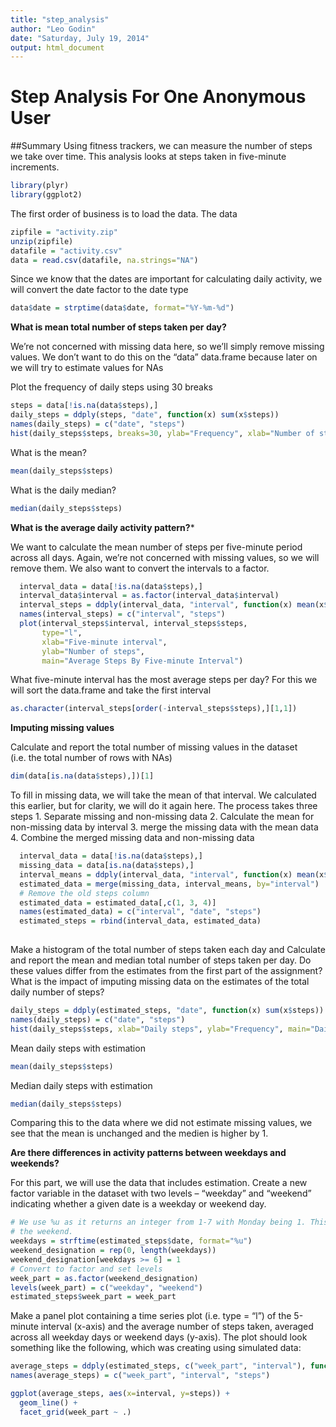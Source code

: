 ```yaml
---
title: "step_analysis"
author: "Leo Godin"
date: "Saturday, July 19, 2014"
output: html_document
---
```


Step Analysis For One Anonymous User
====================================
##Summary
Using fitness trackers, we can measure the number of steps we take over time. This analysis looks at steps taken in five-minute increments. 

```r
library(plyr)
library(ggplot2)
```

The first order of business is to load the data. The data
```r
zipfile = "activity.zip"
unzip(zipfile)
datafile = "activity.csv"
data = read.csv(datafile, na.strings="NA")
```

Since we know that the dates are important for calculating daily activity, we will convert the date factor to the date type
```r
data$date = strptime(data$date, format="%Y-%m-%d")
```

**What is mean total number of steps taken per day?**

We're not concerned with missing data here, so we'll simply remove missing values.  We don't want to do this on the "data" data.frame because later on we will try to estimate values for NAs

Plot the frequency of daily steps using 30 breaks

```r
steps = data[!is.na(data$steps),]
daily_steps = ddply(steps, "date", function(x) sum(x$steps))
names(daily_steps) = c("date", "steps")
hist(daily_steps$steps, breaks=30, ylab="Frequency", xlab="Number of steps", main="Daily Steps With Missing Values As 0")
```

What is the mean?
```r
mean(daily_steps$steps)
```
What is the daily median?
```r
median(daily_steps$steps)
```

**What is the average daily activity pattern?***

We want to calculate the mean number of steps per five-minute period across all days. Again, we're not concerned with missing values, so we will remove them. We also want to convert the intervals to a factor. 

```r
  interval_data = data[!is.na(data$steps),]
  interval_data$interval = as.factor(interval_data$interval)
  interval_steps = ddply(interval_data, "interval", function(x) mean(x$steps))
  names(interval_steps) = c("interval", "steps")
  plot(interval_steps$interval, interval_steps$steps, 
       type="l", 
       xlab="Five-minute interval",
       ylab="Number of steps",
       main="Average Steps By Five-minute Interval")
```

What five-minute interval has the most average steps per day? For this we will sort the data.frame and take the first interval

```r
as.character(interval_steps[order(-interval_steps$steps),][1,1])
```

**Imputing missing values**

Calculate and report the total number of missing values in the dataset (i.e. the total number of rows with NAs)

```r
dim(data[is.na(data$steps),])[1]
```

To fill in missing data, we will take the mean of that interval. We calculated this earlier, but for clarity, we will do it again here. The process takes three steps
1. Separate missing and non-missing data
2. Calculate the mean for non-missing data by interval
3. merge the missing data with the mean data
4. Combine the merged missing data and non-missing data

```r
  interval_data = data[!is.na(data$steps),]
  missing_data = data[is.na(data$steps),]
  interval_means = ddply(interval_data, "interval", function(x) mean(x$steps))
  estimated_data = merge(missing_data, interval_means, by="interval")
  # Remove the old steps column
  estimated_data = estimated_data[,c(1, 3, 4)]
  names(estimated_data) = c("interval", "date", "steps")
  estimated_steps = rbind(interval_data, estimated_data)
  
```




Make a histogram of the total number of steps taken each day and Calculate and report the mean and median total number of steps taken per day. Do these values differ from the estimates from the first part of the assignment? What is the impact of imputing missing data on the estimates of the total daily number of steps?

```r
daily_steps = ddply(estimated_steps, "date", function(x) sum(x$steps))
names(daily_steps) = c("date", "steps")
hist(daily_steps$steps, xlab="Daily steps", ylab="Frequency", main="Daily Steps With Estimated Missing Values", breaks=30)
```
Mean daily steps with estimation
```r
mean(daily_steps$steps)
```
Median daily steps with estimation
```r
median(daily_steps$steps)
```

Comparing this to the data where we did not estimate missing values, we see that the mean is unchanged and the medien is higher by 1.

**Are there differences in activity patterns between weekdays and weekends?**

For this part, we will use the data that includes estimation. 
 Create a new factor variable in the dataset with two levels – “weekday” and “weekend” indicating whether a given date is a weekday or weekend day. 

```r
# We use %u as it returns an integer from 1-7 with Monday being 1. This allows us to subset on >=6 to determine 
# the weekend.
weekdays = strftime(estimated_steps$date, format="%u")
weekend_designation = rep(0, length(weekdays))
weekend_designation[weekdays >= 6] = 1
# Convert to factor and set levels
week_part = as.factor(weekend_designation)
levels(week_part) = c("weekday", "weekend")
estimated_steps$week_part = week_part
```
Make a panel plot containing a time series plot (i.e. type = "l") of the 5-minute interval (x-axis) and the average number of steps taken, averaged across all weekday days or weekend days (y-axis). The plot should look something like the following, which was creating using simulated data:

```r
average_steps = ddply(estimated_steps, c("week_part", "interval"), function(x) mean(x$steps))
names(average_steps) = c("week_part", "interval", "steps")

ggplot(average_steps, aes(x=interval, y=steps)) +
  geom_line() + 
  facet_grid(week_part ~ .)
```

